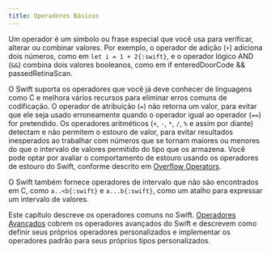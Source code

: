 ```yaml
---
title: Operadores Básicos
---
```


Um operador é um símbolo ou frase especial que você usa para verificar, alterar ou combinar valores. Por exemplo, o operador de adição (`+`) adiciona dois números, como em `let i = 1 + 2{:swift}`, e o operador lógico AND (`&&`) combina dois valores booleanos, como em if enteredDoorCode && passedRetinaScan.

O Swift suporta os operadores que você já deve conhecer de linguagens como C e melhora vários recursos para eliminar erros comuns de codificação. O operador de atribuição (`=`) não retorna um valor, para evitar que ele seja usado erroneamente quando o operador igual ao operador (`==`) for pretendido. Os operadores aritméticos (`+`, `-`, `*`, `/`, `%` e assim por diante) detectam e não permitem o estouro de valor, para evitar resultados inesperados ao trabalhar com números que se tornam maiores ou menores do que o intervalo de valores permitido do tipo que os armazena. Você pode optar por avaliar o comportamento de estouro usando os operadores de estouro do Swift, conforme descrito em [Overflow Operators]().

O Swift também fornece operadores de intervalo que não são encontrados em C, como `a..<b{:swift}` e `a...b{:swift}`, como um atalho para expressar um intervalo de valores.

Este capítulo descreve os operadores comuns no Swift. [Operadores Avançados]() cobrem os operadores avançados do Swift e descrevem como definir seus próprios operadores personalizados e implementar os operadores padrão para seus próprios tipos personalizados.
